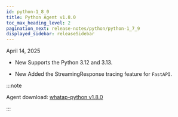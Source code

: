 ```yaml
---
id: python-1_8_0
title: Python Agent v1.8.0
toc_max_heading_level: 2
pagination_next: release-notes/python/python-1_7_9
displayed_sidebar: releaseSidebar
---
```


April 14, 2025

- <Status priority='1'>New</Status> Supports the Python 3.12 and 3.13.

- <Status priority='1'>New</Status> Added the StreamingResponse tracing feature for `FastAPI`.

:::note

Agent download: [whatap-python v1.8.0](https://pypi.org/project/whatap-python/1.8.0/)

:::
